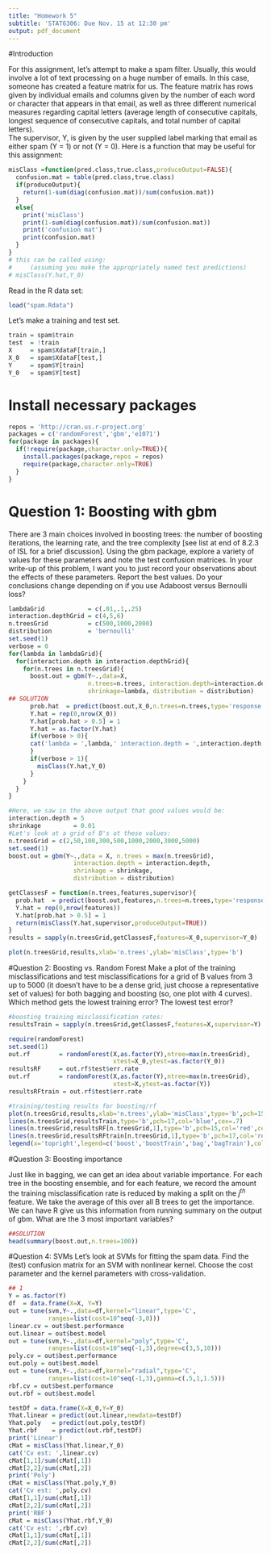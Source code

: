 ```yaml
---
title: "Homework 5"
subtitle: 'STAT6306: Due Nov. 15 at 12:30 pm'
output: pdf_document
---
```


#Introduction


For this assignment, let's attempt to make a spam filter.
Usually, this would involve a lot of text processing on a huge number of emails.  In this case, someone has created a 
feature matrix for us.  The feature matrix has rows given by individual emails and columns given by the number of each word or character that appears 
in that email, as well as three different numerical measures regarding capital letters (average
length of consecutive capitals, longest sequence of consecutive capitals, and total number of capital letters).   
The supervisor, Y, is given by the user supplied label marking that email as either spam (Y = 1) or not (Y = 0).
Here is a function that may be useful for this assignment:

```r
misClass =function(pred.class,true.class,produceOutput=FALSE){
  confusion.mat = table(pred.class,true.class)
  if(produceOutput){
    return(1-sum(diag(confusion.mat))/sum(confusion.mat))	
  }
  else{
    print('misClass')
    print(1-sum(diag(confusion.mat))/sum(confusion.mat))
    print('confusion mat')
    print(confusion.mat)
  }
}
# this can be called using: 
#     (assuming you make the appropriately named test predictions)
# misClass(Y.hat,Y_0)
```


Read in the R data set:

```r
load("spam.Rdata")
```
 

Let's make a training and test set. 
```r
train = spam$train
test  = !train
X     = spam$XdataF[train,]
X_0   = spam$XdataF[test,]
Y     = spam$Y[train]
Y_0   = spam$Y[test]
```

# Install necessary packages
```r
repos = 'http://cran.us.r-project.org'
packages = c('randomForest','gbm','e1071')
for(package in packages){
  if(!require(package,character.only=TRUE)){
    install.packages(package,repos = repos)
    require(package,character.only=TRUE)
  }
}
```

# Question 1: Boosting with gbm
There are 3 main choices involved in boosting trees: the number of boosting iterations, the learning rate, and the tree complexity [see list at end of 8.2.3 of ISL for a brief discussion].
Using the gbm package, explore a variety of values for these parameters and note the test confusion matrices.  In your write-up of this
problem, I want you to just record your observations about the effects of these parameters.
Report the best values.  Do your conclusions change depending on if you use Adaboost versus
Bernoulli loss?


```r
lambdaGrid            = c(.01,.1,.25)
interaction.depthGrid = c(4,5,6)
n.treesGrid           = c(500,1000,2000)
distribution          = 'bernoulli'
set.seed(1)
verbose = 0
for(lambda in lambdaGrid){
  for(interaction.depth in interaction.depthGrid){
    for(n.trees in n.treesGrid){
      boost.out = gbm(Y~.,data=X,
                      n.trees=n.trees, interaction.depth=interaction.depth,
                      shrinkage=lambda, distribution = distribution)
## SOLUTION      
      prob.hat  = predict(boost.out,X_0,n.trees=n.trees,type='response')
      Y.hat = rep(0,nrow(X_0))
      Y.hat[prob.hat > 0.5] = 1
      Y.hat = as.factor(Y.hat)
      if(verbose > 0){
      cat('lambda = ',lambda,' interaction.depth = ',interaction.depth, ' lambda = ',lambda,' n.trees = ',n.trees,'\n')
      }
      if(verbose > 1){
        misClass(Y.hat,Y_0)      
      }
    }
  }
}

#Here, we saw in the above output that good values would be:
interaction.depth = 5
shrinkage         = 0.01
#Let's look at a grid of B's at these values:
n.treesGrid = c(2,50,100,300,500,1000,2000,3000,5000)
set.seed(1)
boost.out = gbm(Y~.,data = X, n.trees = max(n.treesGrid),
                  interaction.depth = interaction.depth,
                  shrinkage = shrinkage,
                  distribution = distribution)

getClassesF = function(n.trees,features,supervisor){
  prob.hat  = predict(boost.out,features,n.trees=n.trees,type='response')
  Y.hat = rep(0,nrow(features))
  Y.hat[prob.hat > 0.5] = 1
  return(misClass(Y.hat,supervisor,produceOutput=TRUE))
}
results = sapply(n.treesGrid,getClassesF,features=X_0,supervisor=Y_0)

plot(n.treesGrid,results,xlab='n.trees',ylab='misClass',type='b')
```

#Question 2: Boosting vs. Random Forest
Make a plot of the training misclassifications and
test misclassifications for a grid of B values from 3 up to 5000 (it doesn't have to be a dense grid, just choose a representative set of values) for both bagging and boosting (so, one plot with 4 curves).  Which method gets the 
lowest training error? The lowest test error?
```r
#boosting training misclassification rates:
resultsTrain = sapply(n.treesGrid,getClassesF,features=X,supervisor=Y)

require(randomForest)
set.seed(1)
out.rf        = randomForest(X,as.factor(Y),ntree=max(n.treesGrid),
                             xtest=X_0,ytest=as.factor(Y_0))
resultsRF     = out.rf$test$err.rate
out.rf        = randomForest(X,as.factor(Y),ntree=max(n.treesGrid),
                             xtest=X,ytest=as.factor(Y))
resultsRFtrain = out.rf$test$err.rate

#training/testing results for boosting/rf
plot(n.treesGrid,results,xlab='n.trees',ylab='misClass',type='b',pch=15,col='blue',ylim=c(0,.5),cex=.7)
lines(n.treesGrid,resultsTrain,type='b',pch=17,col='blue',cex=.7)
lines(n.treesGrid,resultsRF[n.treesGrid,1],type='b',pch=15,col='red',cex=.7)
lines(n.treesGrid,resultsRFtrain[n.treesGrid,1],type='b',pch=17,col='red',cex=.7)
legend(x='topright',legend=c('boost','boostTrain','bag','bagTrain'),col=c('blue','blue','red','red'),pch=c(15,17,15,17))
```

#Question 3: Boosting importance

Just like in bagging, we can get an idea about variable importance.  For each tree in the boosting
ensemble, and for each feature, we record the amount the training misclassification rate is reduced by making 
a split on the $j^{th}$ feature.  We take the average of this over all B trees to get the importance.  We
can have R give us this information from running summary on the output of gbm.  What are the 3
most important variables?

```r
##SOLUTION
head(summary(boost.out,n.trees=100))
```



#Question 4: SVMs
Let's look at SVMs for fitting the spam data.
Find the (test) confusion matrix for an SVM with nonlinear kernel.  Choose the cost parameter and the kernel parameters
with cross-validation. 

```R
## 1
Y = as.factor(Y)
df  = data.frame(X=X, Y=Y)
out = tune(svm,Y~.,data=df,kernel="linear",type='C',
           ranges=list(cost=10^seq(-3,0)))
linear.cv = out$best.performance
out.linear = out$best.model
out = tune(svm,Y~.,data=df,kernel="poly",type='C',
           ranges=list(cost=10^seq(-1,3),degree=c(3,5,10)))
poly.cv = out$best.performance
out.poly = out$best.model
out = tune(svm,Y~.,data=df,kernel="radial",type='C',
           ranges=list(cost=10^seq(-1,3),gamma=c(.5,1,1.5)))
rbf.cv = out$best.performance
out.rbf = out$best.model

testDf = data.frame(X=X_0,Y=Y_0)
Yhat.linear = predict(out.linear,newdata=testDf)
Yhat.poly   = predict(out.poly,testDf)
Yhat.rbf    = predict(out.rbf,testDf)
print('Linear')
cMat = misClass(Yhat.linear,Y_0)
cat('Cv est: ',linear.cv)
cMat[1,1]/sum(cMat[,1])
cMat[2,2]/sum(cMat[,2])
print('Poly')
cMat = misClass(Yhat.poly,Y_0)
cat('Cv est: ',poly.cv)
cMat[1,1]/sum(cMat[,1])
cMat[2,2]/sum(cMat[,2])
print('RBF')
cMat = misClass(Yhat.rbf,Y_0)
cat('Cv est: ',rbf.cv)
cMat[1,1]/sum(cMat[,1])
cMat[2,2]/sum(cMat[,2])
```
